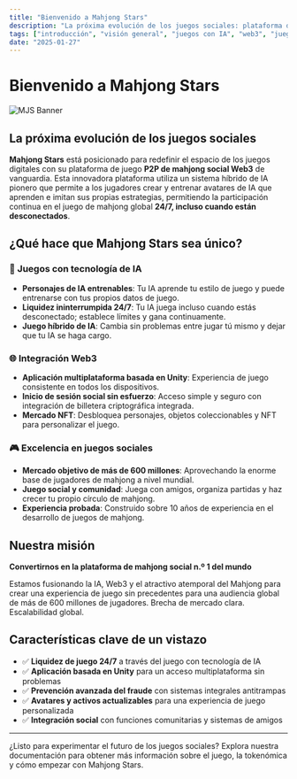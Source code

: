 ```yaml
---
title: "Bienvenido a Mahjong Stars"
description: "La próxima evolución de los juegos sociales: plataforma de mahjong Web3 con tecnología de IA y juego 24/7"
tags: ["introducción", "visión general", "juegos con IA", "web3", "juegos sociales"]
date: "2025-01-27"
---
```



# Bienvenido a Mahjong Stars

![MJS Banner](/static/images/banner.png)

## La próxima evolución de los juegos sociales

**Mahjong Stars** está posicionado para redefinir el espacio de los juegos digitales con su plataforma de juego **P2P de mahjong social Web3** de vanguardia. Esta innovadora plataforma utiliza un sistema híbrido de IA pionero que permite a los jugadores crear y entrenar avatares de IA que aprenden e imitan sus propias estrategias, permitiendo la participación continua en el juego de mahjong global **24/7, incluso cuando están desconectados**.

## ¿Qué hace que Mahjong Stars sea único?

### 🤖 Juegos con tecnología de IA
- **Personajes de IA entrenables**: Tu IA aprende tu estilo de juego y puede entrenarse con tus propios datos de juego.
- **Liquidez ininterrumpida 24/7**: Tu IA juega incluso cuando estás desconectado; establece límites y gana continuamente.
- **Juego híbrido de IA**: Cambia sin problemas entre jugar tú mismo y dejar que tu IA se haga cargo.


### 🌐 Integración Web3
- **Aplicación multiplataforma basada en Unity**: Experiencia de juego consistente en todos los dispositivos.
- **Inicio de sesión social sin esfuerzo**: Acceso simple y seguro con integración de billetera criptográfica integrada.
- **Mercado NFT**: Desbloquea personajes, objetos coleccionables y NFT para personalizar el juego.

### 🎮 Excelencia en juegos sociales
- **Mercado objetivo de más de 600 millones**: Aprovechando la enorme base de jugadores de mahjong a nivel mundial.
- **Juego social y comunidad**: Juega con amigos, organiza partidas y haz crecer tu propio círculo de mahjong.
- **Experiencia probada**: Construido sobre 10 años de experiencia en el desarrollo de juegos de mahjong.

## Nuestra misión

**Convertirnos en la plataforma de mahjong social n.º 1 del mundo**

Estamos fusionando la IA, Web3 y el atractivo atemporal del Mahjong para crear una experiencia de juego sin precedentes para una audiencia global de más de 600 millones de jugadores. Brecha de mercado clara. Escalabilidad global.

## Características clave de un vistazo

- ✅ **Liquidez de juego 24/7** a través del juego con tecnología de IA
- ✅ **Aplicación basada en Unity** para un acceso multiplataforma sin problemas
- ✅ **Prevención avanzada del fraude** con sistemas integrales antitrampas
- ✅ **Avatares y activos actualizables** para una experiencia de juego personalizada
- ✅ **Integración social** con funciones comunitarias y sistemas de amigos

---

¿Listo para experimentar el futuro de los juegos sociales? Explora nuestra documentación para obtener más información sobre el juego, la tokenómica y cómo empezar con Mahjong Stars.